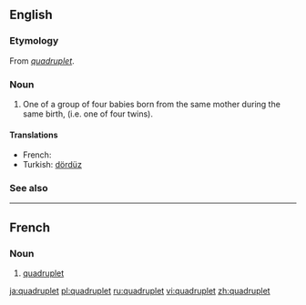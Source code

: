 {{wikipedia}}
==English==

===Etymology===
From {{etyl|fr}} ''[[#French|quadruplet]]''.

===Noun===
{{en-noun}}

# One of a group of four babies born from the same mother during the same birth, (i.e. one of four twins).

====Translations====
* French: {{t+|fr|quadruplé}}
* Turkish: [[dördüz]]

===See also===
{{coefficient}}

----

==French==

===Noun===
{{fr-noun|m}}

# [[#Noun|quadruplet]]

[[ja:quadruplet]]
[[pl:quadruplet]]
[[ru:quadruplet]]
[[vi:quadruplet]]
[[zh:quadruplet]]